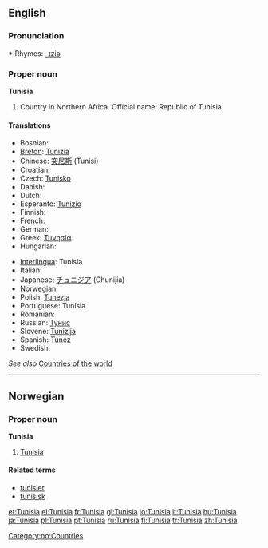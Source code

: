 ==English==

===Pronunciation===
*:Rhymes: [[Rhymes:English:-ɪziə|-ɪziə]]

===Proper noun===
'''Tunisia'''

# Country in Northern Africa. Official name: Republic of Tunisia.

====Translations====
{{top}}
*Bosnian: {{t-|bs|Tunis|m}}
*[[Breton]]: [[Tunizia]]
*Chinese: [[突尼斯]] (Tunisi)
*Croatian: {{t-|hr|Tunis|m}}
* Czech: [[Tunisko]] {{n}}
* Danish: {{t-|da|Tunesien}}
* Dutch: {{t-|nl|Tunesië}}
*Esperanto: [[Tunizio]]
* Finnish: {{t+|fi|Tunisia}}
* French: {{t+|fr|Tunisie|f}}
* German: {{t+|de|Tunesien}}
*Greek: [[Τυνησία]] {{f}}
* Hungarian: {{t+|hu|Tunézia}}
{{mid}}
*[[Interlingua]]: Tunisia
* Italian: {{t+|it|Tunisia|f}}
*Japanese: [[チュニジア]] (Chunijia)
* Norwegian: {{t-|no|Tunisia}}
*Polish: [[Tunezja]]
*Portuguese: Tunísia
* Romanian: {{t-|ro|Tunisia|f}}
*Russian: [[Тунис]]
*Slovene: [[Tunizija]] {{f}}
*Spanish: [[Túnez]]
* Swedish: {{t-|sv|Tunisien}}
{{bottom}}

''See also'' [[Countries of the world]]

----

==Norwegian==

===Proper noun===
'''Tunisia'''

# [[#English|Tunisia]]

====Related terms====
*[[tunisier]]
*[[tunisisk]]

[[Category:no:Countries]]

[[et:Tunisia]]
[[el:Tunisia]]
[[fr:Tunisia]]
[[gl:Tunisia]]
[[io:Tunisia]]
[[it:Tunisia]]
[[hu:Tunisia]]
[[ja:Tunisia]]
[[pl:Tunisia]]
[[pt:Tunisia]]
[[ru:Tunisia]]
[[fi:Tunisia]]
[[tr:Tunisia]]
[[zh:Tunisia]]